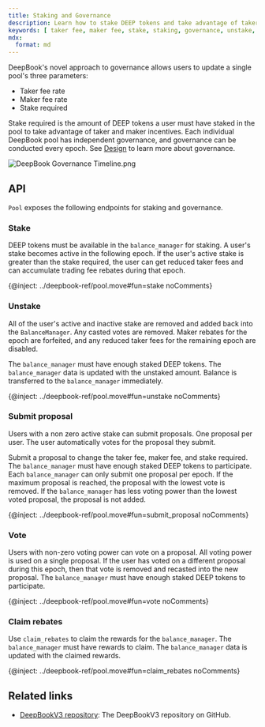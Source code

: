```yaml
---
title: Staking and Governance
description: Learn how to stake DEEP tokens and take advantage of taker and minter incentives.
keywords: [ taker fee, maker fee, stake, staking, governance, unstake, submit proposal, vote, claim rebates, deepbook pool, deepbook governance, deepbookv3 ]
mdx:
  format: md
---
```


DeepBook's novel approach to governance allows users to update a single pool's three parameters: 

- Taker fee rate
- Maker fee rate
- Stake required

Stake required is the amount of DEEP tokens a user must have staked in the pool to take advantage of taker and maker incentives. Each individual DeepBook pool has independent governance, and governance can be conducted every epoch. See [Design](./design.mdx#governance) to learn more about governance.

![DeepBook Governance Timeline.png](./images/governance.png)

## API

`Pool` exposes the following endpoints for staking and governance.

### Stake

DEEP tokens must be available in the `balance_manager` for staking. A user's stake becomes active in the following epoch. If the user's active stake is greater than the stake required, the user can get reduced taker fees and can accumulate trading fee rebates during that epoch.

{@inject: ../deepbook-ref/pool.move#fun=stake noComments}

### Unstake

All of the user's active and inactive stake are removed and added back into the `BalanceManager`. Any casted votes are removed. Maker rebates for the epoch are forfeited, and any reduced taker fees for the remaining epoch are disabled.

The `balance_manager` must have enough staked DEEP tokens. The `balance_manager` data is updated with the unstaked amount. Balance is transferred to the `balance_manager` immediately.

{@inject: ../deepbook-ref/pool.move#fun=unstake noComments}

### Submit proposal

Users with a non zero active stake can submit proposals. One proposal per user. The user automatically votes for the proposal they submit.

Submit a proposal to change the taker fee, maker fee, and stake required. The `balance_manager` must have enough staked DEEP tokens to participate. Each `balance_manager` can only submit one proposal per epoch. If the maximum proposal is reached, the proposal with the lowest vote is removed. If the `balance_manager` has less voting power than the lowest voted proposal, the proposal is not added.

{@inject: ../deepbook-ref/pool.move#fun=submit_proposal noComments}

### Vote

Users with non-zero voting power can vote on a proposal. All voting power is used on a single proposal. If the user has voted on a different proposal during this epoch, then that vote is removed and recasted into the new proposal. The `balance_manager` must have enough staked DEEP tokens to participate.

{@inject: ../deepbook-ref/pool.move#fun=vote noComments}

### Claim rebates

Use `claim_rebates` to claim the rewards for the `balance_manager`. The `balance_manager` must have rewards to claim. The `balance_manager` data is updated with the claimed rewards.

{@inject: ../deepbook-ref/pool.move#fun=claim_rebates noComments}

## Related links

- [DeepBookV3 repository](https://github.com/MystenLabs/deepbookv3): The DeepBookV3 repository on GitHub.
